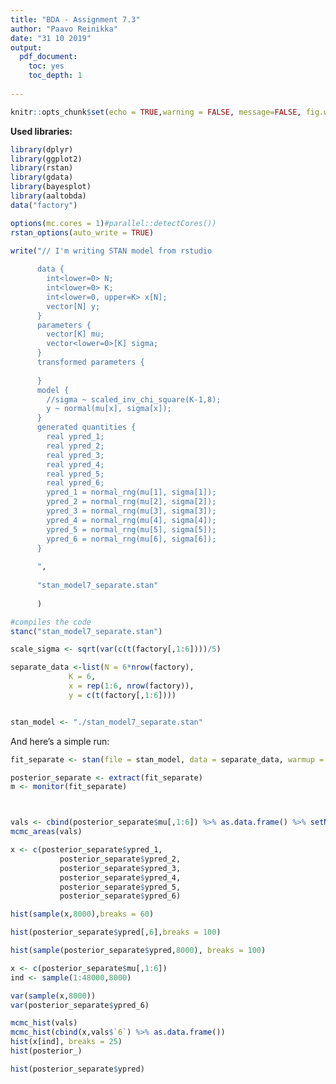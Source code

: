```yaml
---
title: "BDA - Assignment 7.3"
author: "Paavo Reinikka"
date: "31 10 2019"
output: 
  pdf_document:
    toc: yes
    toc_depth: 1
  
---
```


```r
knitr::opts_chunk$set(echo = TRUE,warning = FALSE, message=FALSE, fig.width = 8, fig.height = 6)
```
**Used libraries:**
```r
library(dplyr)
library(ggplot2)
library(rstan)
library(gdata)
library(bayesplot)
library(aaltobda)
data("factory")
```

```r
options(mc.cores = 1)#parallel::detectCores())
rstan_options(auto_write = TRUE)
```

```r
write("// I'm writing STAN model from rstudio
      
      data {
        int<lower=0> N;
        int<lower=0> K;
        int<lower=0, upper=K> x[N];
        vector[N] y;
      }
      parameters {
        vector[K] mu;
        vector<lower=0>[K] sigma;
      }
      transformed parameters {
        
      }
      model {
        //sigma ~ scaled_inv_chi_square(K-1,8);
        y ~ normal(mu[x], sigma[x]);
      }
      generated quantities {
        real ypred_1;
        real ypred_2;
        real ypred_3;
        real ypred_4;
        real ypred_5;
        real ypred_6;
        ypred_1 = normal_rng(mu[1], sigma[1]);
        ypred_2 = normal_rng(mu[2], sigma[2]);
        ypred_3 = normal_rng(mu[3], sigma[3]);
        ypred_4 = normal_rng(mu[4], sigma[4]);
        ypred_5 = normal_rng(mu[5], sigma[5]);
        ypred_6 = normal_rng(mu[6], sigma[6]);
      }
      
      ",
      
      "stan_model7_separate.stan"
      
      )

#compiles the code
stanc("stan_model7_separate.stan")


```

```r

scale_sigma <- sqrt(var(c(t(factory[,1:6])))/5)

separate_data <-list(N = 6*nrow(factory),
             K = 6,
             x = rep(1:6, nrow(factory)), 
             y = c(t(factory[,1:6])))


stan_model <- "./stan_model7_separate.stan"

```

And here's a simple run:

```r

fit_separate <- stan(file = stan_model, data = separate_data, warmup = 200, iter = 1200)

posterior_separate <- extract(fit_separate)
m <- monitor(fit_separate)



vals <- cbind(posterior_separate$mu[,1:6]) %>% as.data.frame() %>% setNames(1:6)
mcmc_areas(vals)

x <- c(posterior_separate$ypred_1,
           posterior_separate$ypred_2,
           posterior_separate$ypred_3,
           posterior_separate$ypred_4,
           posterior_separate$ypred_5,
           posterior_separate$ypred_6)

hist(sample(x,8000),breaks = 60)

hist(posterior_separate$ypred[,6],breaks = 100)

hist(sample(posterior_separate$ypred,8000), breaks = 100)

x <- c(posterior_separate$mu[,1:6])
ind <- sample(1:48000,8000)

var(sample(x,8000))
var(posterior_separate$ypred_6)

mcmc_hist(vals)
mcmc_hist(cbind(x,vals$`6`) %>% as.data.frame())
hist(x[ind], breaks = 25)
hist(posterior_)
```


```r
hist(posterior_separate$ypred)

```






